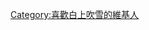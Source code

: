 {{Userbox-2
  |border-c = Black
  |border-s = 2
  |id1-c     = #FFFF
  |id1-s     = 10
  |id1-fc    = Black
  |id2-c     = #FFFFFF
  |id2-s     = 
  |id2-fc    = Black
  |info-c   = #FFFF
  |info-s   = 8
  |info-fc  = Black
  |id1      = 白上<br />フブキ
  |id2      = 🌽
  |info     =這個用戶[[白上吹雪|<span style="color:Black;">喜歡小狐狸</span>]]
  |nocat    = {{{nocat|}}}
}}<includeonly>[[Category:喜歡白上吹雪的維基人]]</includeonly>